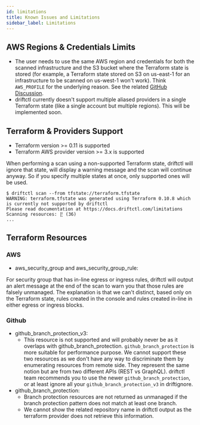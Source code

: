 ```yaml
---
id: limitations
title: Known Issues and Limitations
sidebar_label: Limitations
---
```


## AWS Regions & Credentials Limits

- The user needs to use the same AWS region and credentials for both the scanned infrastructure and the S3 bucket where the Terraform state is stored (for example, a Terraform state stored on S3 on us-east-1 for an infrastructure to be scanned on us-west-1 won't work). Think `AWS_PROFILE` for the underlying reason. See the related [GitHub Discussion](https://github.com/snyk/driftctl/discussions/130).
- driftctl currently doesn't support multiple aliased providers in a single Terraform state (like a single account but multiple regions). This will be implemented soon.

## Terraform & Providers Support

- Terraform version >= 0.11 is supported
- Terraform AWS provider version >= 3.x is supported

When performing a scan using a non-supported Terraform state, driftctl will ignore that state, will display a warning message and the scan will continue anyway. So if you specify multiple states at once, only supported ones will be used.

```
$ driftctl scan --from tfstate://terraform.tfstate
WARNING: terraform.tfstate was generated using Terraform 0.10.8 which is currently not supported by driftctl
Please read documentation at https://docs.driftctl.com/limitations
Scanning resources: ⣟ (36)
...
```

## Terraform Resources

### AWS

- aws_security_group and aws_security_group_rule:

For security group that has in-line egress or ingress rules, driftctl will output an alert message at the end of the scan to warn you that those rules are falsely unmanaged. The explanation is that we can't distinct, based only on the Terraform state, rules created in the console and rules created in-line in either egress or ingress blocks.

### Github

- github_branch_protection_v3:
  - This resource is not supported and will probably never be as it overlaps with github_branch_protection. `github_branch_protection` is more suitable for performance purpose. We cannot support these two resources as we don't have any way to discriminate them by enumerating resources from remote side. They represent the same notion but are from two different APIs (REST vs GraphQL). driftctl team recommends you to use the newer `github_branch_protection`, or at least ignore all your `github_branch_protection_v3` in driftignore.
- github_branch_protection:
  - Branch protection resources are not returned as unmanaged if the branch protection pattern does not match at least one branch.
  - We cannot show the related repository name in driftctl output as the terraform provider does not retrieve this information.
